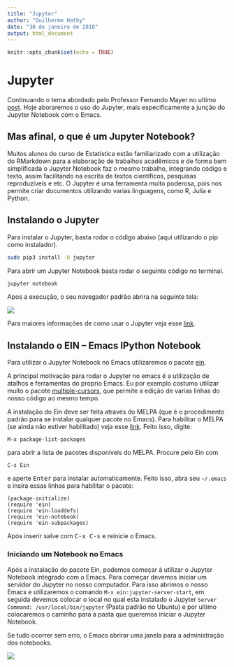 ```yaml
---
title: "Jupyter"
author: "Guilherme Hathy"
date: "30 de janeiro de 2018"
output: html_document
---
```


```r
knitr::opts_chunk$set(echo = TRUE)
```

# Jupyter

Continuando o tema abordado pelo Professor Fernando Mayer no ultimo
[post](http://blog.leg.ufpr.br/archives/363). Hoje aboraremos o uso
do Jupyter, mais especificamente a junção do Jupyter Notebook com o
Emacs.

## Mas afinal, o que é um Jupyter Notebook?

Muitos alunos do curso de Estatística estão familiarizado com a
utilização do RMarkdown para a elaboração de trabalhos acadêmicos e
de forma bem simplificada o Jupyter Notebook faz o mesmo trabalho,
integrando código e texto, assim facilitando na escrita de textos
científicos, pesquisas reproduzíveis e etc.
O Jupyter é uma ferramenta muito poderosa, pois nos permite criar
documentos utilizando varias linguagens, como R, Julia e Python.

## Instalando o Jupyter

Para instalar o Jupyter, basta rodar o código abaixo (aqui
utilizando o pip como instalador).

``` sh
sudo pip3 install -U jupyter
```

Para abrir um Jupyter Notebook basta rodar o seguinte código no
terminal. 

``` sh
jupyter notebook
```
Apos a execução, o seu navegador padrão abrira na seguinte tela:

![](img/jupyter.png)

Para maiores informações de como usar o Jupyter veja esse
[link](http://jupyter.org/documentation).

## Instalando o EIN -- Emacs IPython Notebook

Para utilizar o Jupyter Notebook no Emacs utilizaremos o pacote 
[ein](https://tkf.github.io/emacs-ipython-notebook/).

A principal motivação para rodar o Jupyter no emacs é a utilização de
atalhos e ferramentas do proprio Emacs. Eu por exemplo costumo utilizar
muito o pacote [multiple-cursors](https://github.com/magnars/multiple-cursors.el),
que permite a edição de varias linhas do nosso código ao mesmo tempo.

A instalação do Ein deve ser feita através do MELPA (que é o
procedimento padrão para se instalar qualquer pacote no Emacs). Para
habilitar o MELPA (se ainda não estiver habilitado) veja esse
[link](https://www.emacswiki.org/emacs/MELPA). Feito isso, digite:

```
M-x package-list-packages
```

para abrir a lista de pacotes disponíveis do MELPA. Procure pelo Ein
com

```
C-s Ein
```

e aperte <kbd>Enter</kbd> para instalar automaticamente. Feito isso,
abra seu `~/.emacs` e insira essas linhas para habilitar o pacote:

```
(package-initialize)
(require 'ein)
(require 'ein-loaddefs)
(require 'ein-notebook)
(require 'ein-subpackages)
```

Após inserir salve com <kbd>C-x C-s</kbd> e reinicie o Emacs.

### Iniciando um Notebook no Emacs

Após a instalação do pacote Ein, podemos começar à utilizar o Jupyter Notebook integrado com o Emacs.
Para começar devemos iniciar um servidor do Jupyter no nosso computador. Para isso abrimos o nosso Emacs e utilizaremos o comando `M-x ein:jupyter-server-start`, em seguida devemos colocar o local no qual esta instalado o Jupyter `Server Command: /usr/local/bin/jupyter` (Pasta padrão no Ubuntu) e por ultimo colocaremos o caminho para a pasta que queremos iniciar o Jupyter Notebook.

Se tudo ocorrer sem erro, o Emacs abrirar uma janela para a administração dos notebooks.

![](img/emacs.png)
